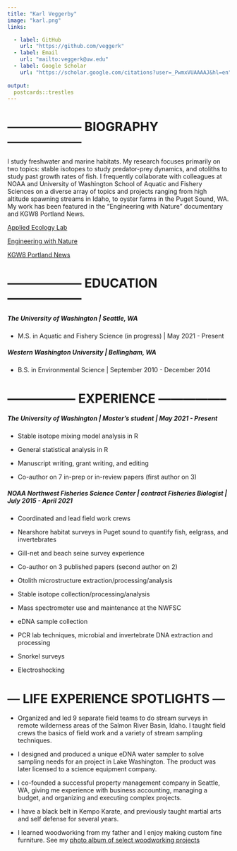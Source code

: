```yaml
---
title: "Karl Veggerby"
image: "karl.png"
links:

  - label: GitHub
    url: "https://github.com/veggerk"
  - label: Email
    url: "mailto:veggerk@uw.edu"
  - label: Google Scholar
    url: "https://scholar.google.com/citations?user=_PwmxVUAAAAJ&hl=en" 
   
output:
  postcards::trestles
---
```

 
# ------------------ BIOGRAPHY ------------------

I study freshwater and marine habitats. My research focuses primarily on two topics: stable isotopes to study predator-prey dynamics, and otoliths to study past growth rates of fish. I frequently collaborate with colleagues at NOAA and University of Washington School of Aquatic and Fishery Sciences on a diverse array of topics and projects ranging from high altitude spawning streams in Idaho, to oyster farms in the Puget Sound, WA. My work has been featured in the "Engineering with Nature" documentary and KGW8 Portland News.

[Applied Ecology Lab](https://depts.washington.edu/appliedecology/)

[Engineering with Nature](https://leapingfrogfilms.com/thorton.html)

[KGW8 Portland News](https://www.kgw.com/article/tech/science/environment/scientists-studying-effect-of-hatchery-raised-salmon-on-wild-salmon/283-dbd813f4-af2c-4d3f-abe1-a050ad0e905e)




# ------------------ EDUCATION ------------------

##### The University of Washington | Seattle, WA

  * M.S. in Aquatic and Fishery Science (in progress) | May 2021 - Present

##### Western Washington University | Bellingham, WA

  * B.S. in Environmental Science | September 2010 - December 2014



# ----------------- EXPERIENCE -----------------

##### The University of Washington | Master's student | May 2021 - Present

  *	Stable isotope mixing model analysis in R
  
  *	General statistical analysis in R
  
  *	Manuscript writing, grant writing, and editing
  
  *	Co-author on 7 in-prep or in-review papers (first author on 3)



##### NOAA Northwest Fisheries Science Center | contract Fisheries Biologist | July 2015 - April 2021

  *	Coordinated and lead field work crews
  
  * Nearshore habitat surveys in Puget sound to quantify fish, eelgrass, and invertebrates
  
  *	Gill-net and beach seine survey experience
  
  *	Co-author on 3 published papers (second author on 2)
  
  *	Otolith microstructure extraction/processing/analysis
  
  *	Stable isotope collection/processing/analysis 
  
  *	Mass spectrometer use and maintenance at the NWFSC
  
  *	eDNA sample collection
  
  *	PCR lab techniques, microbial and invertebrate DNA extraction and processing

  *	Snorkel surveys
  
  *	Electroshocking
  


# --- LIFE EXPERIENCE SPOTLIGHTS ---

  *	Organized and led 9 separate field teams to do stream surveys in remote wilderness areas of the         Salmon River Basin, Idaho. I taught field crews the basics of field work and a variety of stream
   sampling techniques.
  
  *	I designed and produced a unique eDNA water sampler to solve sampling needs for an project in Lake       Washington. The product was later licensed to a science equipment company. 
  
  *	I co-founded a successful property management company in Seattle, WA, giving me experience with          business accounting, managing a budget, and organizing and executing complex projects.
  
  *	I have a black belt in Kempo Karate, and previously taught martial arts and self defense for several     years.
  
  *	I learned woodworking from my father and I enjoy making custom fine furniture. See my 
   [photo album of select woodworking projects](woodworking_photos.html)

